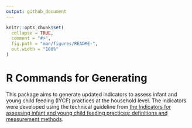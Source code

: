 ```yaml
---
output: github_document
---
```


<!-- README.md is generated from README.Rmd. Please edit that file -->

```r
knitr::opts_chunk$set(
  collapse = TRUE,
  comment = "#>",
  fig.path = "man/figures/README-",
  out.width = "100%"
)
```

# R Commands for Generating 

<!-- badges: start -->
<!-- badges: end -->

This package aims to generate updated indicators to assess infant and young 
child feeding (IYCF) practices at the household level. The indicators were 
developed using the technical guideline from [the Indicators for assessing infant and young child feeding practices: definitions and measurement methods](https://www.who.int/publications/i/item/9789240018389).


